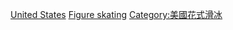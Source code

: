 [[Category:各國主辦的國際花式滑冰賽事|United States]]
[[Category:美國主辦的國際體育賽事|Figure skating]]
[[Category:美國花式滑冰|Category:美國花式滑冰]]